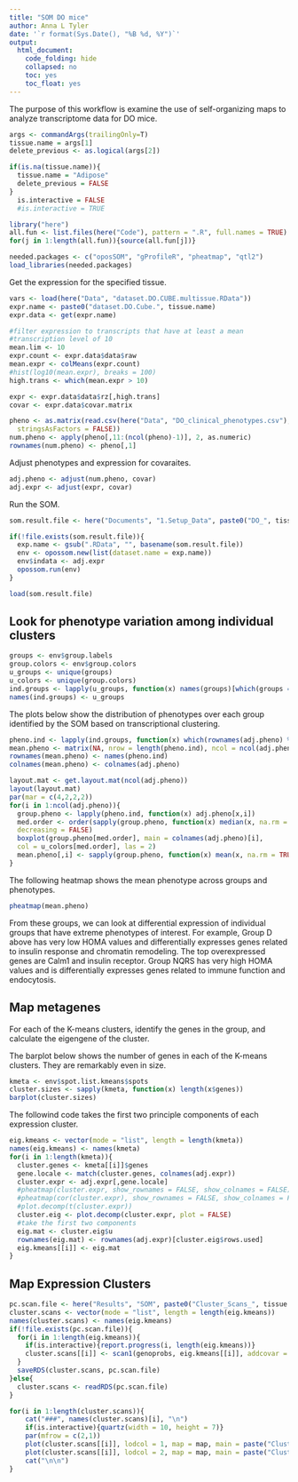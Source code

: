 ```yaml
---
title: "SOM DO mice"
author: Anna L Tyler
date: '`r format(Sys.Date(), "%B %d, %Y")`'
output:
  html_document:
    code_folding: hide
    collapsed: no
    toc: yes
    toc_float: yes
---
```


The purpose of this workflow is examine the use of self-organizing maps 
to analyze transcriptome data for DO mice.

```r
args <- commandArgs(trailingOnly=T)
tissue.name = args[1]
delete_previous <- as.logical(args[2])

if(is.na(tissue.name)){
  tissue.name = "Adipose"
  delete_previous = FALSE
}
  is.interactive = FALSE
  #is.interactive = TRUE
```

```r
library("here")
all.fun <- list.files(here("Code"), pattern = ".R", full.names = TRUE)
for(j in 1:length(all.fun)){source(all.fun[j])}
```


```r
needed.packages <- c("oposSOM", "gProfileR", "pheatmap", "qtl2")
load_libraries(needed.packages)
```


Get the expression for the specified tissue.

```r
vars <- load(here("Data", "dataset.DO.CUBE.multissue.RData"))
expr.name <- paste0("dataset.DO.Cube.", tissue.name)
expr.data <- get(expr.name)

#filter expression to transcripts that have at least a mean
#transcription level of 10
mean.lim <- 10
expr.count <- expr.data$data$raw
mean.expr <- colMeans(expr.count)
#hist(log10(mean.expr), breaks = 100)
high.trans <- which(mean.expr > 10)

expr <- expr.data$data$rz[,high.trans]
covar <- expr.data$covar.matrix

pheno <- as.matrix(read.csv(here("Data", "DO_clinical_phenotypes.csv"), 
  stringsAsFactors = FALSE))
num.pheno <- apply(pheno[,11:(ncol(pheno)-1)], 2, as.numeric)
rownames(num.pheno) <- pheno[,1]
```

Adjust phenotypes and expression for covaraites.

```r
adj.pheno <- adjust(num.pheno, covar)
adj.expr <- adjust(expr, covar)
```

Run the SOM.

```r
som.result.file <- here("Documents", "1.Setup_Data", paste0("DO_", tissue.name, ".RData"))

if(!file.exists(som.result.file)){
  exp.name <- gsub(".RData", "", basename(som.result.file))
  env <- opossom.new(list(dataset.name = exp.name))
  env$indata <- adj.expr
  opossom.run(env)
}

load(som.result.file)
```


## Look for phenotype variation among individual clusters

```r
groups <- env$group.labels
group.colors <- env$group.colors
u_groups <- unique(groups)
u_colors <- unique(group.colors)
ind.groups <- lapply(u_groups, function(x) names(groups)[which(groups == x)])
names(ind.groups) <- u_groups
```

The plots below show the distribution of phenotypes over each
group identified by the SOM based on transcriptional clustering.

```r
pheno.ind <- lapply(ind.groups, function(x) which(rownames(adj.pheno) %in% x))
mean.pheno <- matrix(NA, nrow = length(pheno.ind), ncol = ncol(adj.pheno))
rownames(mean.pheno) <- names(pheno.ind)
colnames(mean.pheno) <- colnames(adj.pheno)

layout.mat <- get.layout.mat(ncol(adj.pheno))
layout(layout.mat)
par(mar = c(4,2,2,2))
for(i in 1:ncol(adj.pheno)){
  group.pheno <- lapply(pheno.ind, function(x) adj.pheno[x,i])
  med.order <- order(sapply(group.pheno, function(x) median(x, na.rm = TRUE)), 
  decreasing = FALSE)
  boxplot(group.pheno[med.order], main = colnames(adj.pheno)[i],
  col = u_colors[med.order], las = 2)
  mean.pheno[,i] <- sapply(group.pheno, function(x) mean(x, na.rm = TRUE))
}
```

The following heatmap shows the mean phenotype across groups and phenotypes.

```r
pheatmap(mean.pheno)
```

From these groups, we can look at differential expression of individual
groups that have extreme phenotypes of interest. For example, Group D 
above has very low HOMA values and differentially expresses genes related 
to insulin response and chromatin remodeling. The top overexpressed genes
are Calm1 and insulin receptor. Group NQRS has very high HOMA values and 
is differentially expresses genes related to immune function and endocytosis.


## Map metagenes

For each of the K-means clusters, identify the genes in the group,
and calculate the eigengene of the cluster.

The barplot below shows the number of genes in each of the K-means clusters.
They are remarkably even in size.

```r
kmeta <- env$spot.list.kmeans$spots
cluster.sizes <- sapply(kmeta, function(x) length(x$genes))
barplot(cluster.sizes)
```

The followind code takes the first two principle components
of each expression cluster.

```r
eig.kmeans <- vector(mode = "list", length = length(kmeta))
names(eig.kmeans) <- names(kmeta)
for(i in 1:length(kmeta)){
  cluster.genes <- kmeta[[i]]$genes
  gene.locale <- match(cluster.genes, colnames(adj.expr))
  cluster.expr <- adj.expr[,gene.locale]
  #pheatmap(cluster.expr, show_rownames = FALSE, show_colnames = FALSE)
  #pheatmap(cor(cluster.expr), show_rownames = FALSE, show_colnames = FALSE)
  #plot.decomp(t(cluster.expr))
  cluster.eig <- plot.decomp(cluster.expr, plot = FALSE)
  #take the first two components
  eig.mat <- cluster.eig$u
  rownames(eig.mat) <- rownames(adj.expr)[cluster.eig$rows.used]
  eig.kmeans[[i]] <- eig.mat
}
```

## Map Expression Clusters {.tabset .tabset-fade .tabset-pills}

```r
pc.scan.file <- here("Results", "SOM", paste0("Cluster_Scans_", tissue.name, ".RDS"))
cluster.scans <- vector(mode = "list", length = length(eig.kmeans))
names(cluster.scans) <- names(eig.kmeans)
if(!file.exists(pc.scan.file)){
  for(i in 1:length(eig.kmeans)){
    if(is.interactive){report.progress(i, length(eig.kmeans))}
    cluster.scans[[i]] <- scan1(genoprobs, eig.kmeans[[i]], addcovar = covar)
  }
  saveRDS(cluster.scans, pc.scan.file)
}else{
  cluster.scans <- readRDS(pc.scan.file)
}
```


```r
for(i in 1:length(cluster.scans)){
    cat("###", names(cluster.scans)[i], "\n")
    if(is.interactive){quartz(width = 10, height = 7)}
    par(mfrow = c(2,1))
    plot(cluster.scans[[i]], lodcol = 1, map = map, main = paste("Cluster", names(eig.kmeans)[i], "PC 1"))
    plot(cluster.scans[[i]], lodcol = 2, map = map, main = paste("Cluster", names(eig.kmeans)[i], "PC 2"))
    cat("\n\n")
}

```